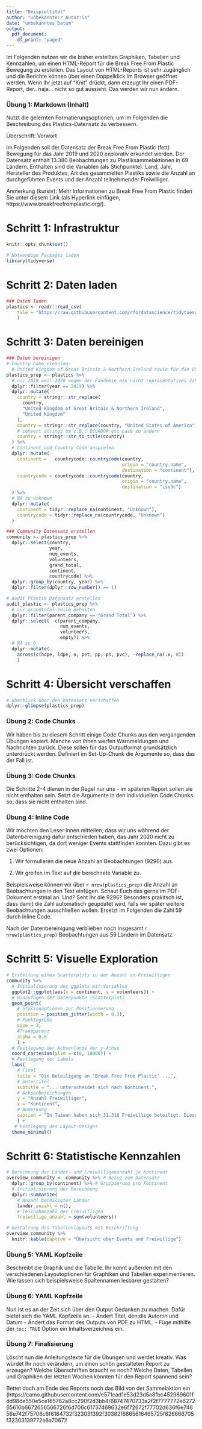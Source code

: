 ```yaml
---
title: "Beispieltitel"
author: "unbekannte:r Autor:in"
date: "unbekanntes Datum"
output:
  pdf_document:
    df_print: "paged"
---
```

Im Folgenden nutzen wir die bisher erstellten Graphiken, Tabellen und Kennzahlen, um einen HTML-Report für die Break Free From Plastic Bewegung zu erstellen. Das Layout von HTML-Reports ist sehr zugänglich und die Berichte können über einen Doppelklick im Browser geöffnet werden. Wenn Ihr jetzt auf "Knit" drückt, dann erzeugt Ihr einen PDF-Report, der.. naja... nicht so gut aussieht. Das werden wir nun ändern.

### Übung 1: Markdown (Inhalt)
Nutzt die gelernten Formatierungsoptionen, um im Folgenden die Beschreibung des Plastics-Datensatz zu verbessern.

Überschrift: Vorwort

Im Folgenden soll der Datensatz der Break Free From Plastic (fett) Bewegung für das Jahr 2019 und 2020 explorativ erkundet werden. Der Datensatz enthält 13.380 Beobachtungen zu Plastiksammelaktionen in 69 Ländern. Enthalten sind die Variablen  (als Stichpunkte): Land, Jahr, Hersteller des Produktes, Art des gesammelten Plastiks sowie die Anzahl an durchgeführten Events und der Anzahl teilnehmender Freiwilliger.

Anmerkung (kursiv): Mehr Informationen zu Break Free From Plastic finden Sie unter diesem Link (als Hyperlink einfügen, https://www.breakfreefromplastic.org/).

# Schritt 1: Infrastruktur
```r
knitr::opts_chunk$set()

# Notwendige Packages laden
library(tidyverse)
```

# Schritt 2: Daten laden
```r
### Daten laden
plastics <- readr::read_csv(
    file = "https://raw.githubusercontent.com/rfordatascience/tidytuesday/master/data/2021/2021-01-26/plastics.csv"
    )
```

# Schritt 3: Daten bereinigen
```r
### Daten bereinigen
# Country name cleaning:
  # United Kingdom of Great Britain & Northern Ireland sowie für die USA
plastics_prep <- plastics %>%
  # nur 2019 weil 2020 wegen der Pandemie ein nicht repräsentatives Jahr ist
  dplyr::filter(year == 2019) %>%
  dplyr::mutate(
    country = stringr::str_replace(
      country,
      "United Kingdom of Great Britain & Northern Ireland",
      "United Kingdom"
    ),
    country = stringr::str_replace(country, "United States of America", "United States"),
    # convert strings um z.B.: ECUADOR etc case zu ändern
    country = stringr::str_to_title(country)
  ) %>% 
  # Continent und Country Code anspielen
  dplyr::mutate(
    continent =   countrycode::countrycode(country,
                                           origin = "country.name",
                                           destination = "continent"),
    countrycode = countrycode::countrycode(country,
                                           origin = "country.name",
                                           destination = "iso3c")
  ) %>%
  # NA zu Unknown
  dplyr::mutate(
    continent = tidyr::replace_na(continent, "Unknown"),
    countrycode = tidyr::replace_na(countrycode, "Unknown")
  )

### Community Datensatz erstellen
community <- plastics_prep %>%
  dplyr::select(country,
                year,
                num_events,
                volunteers,
                grand_total,
                continent,
                countrycode) %>%
  dplyr::group_by(country, year) %>%
  dplyr::filter(dplyr::row_number() == 1)

# Audit Plastik Datensatz erstellen
audit_plastic <- plastics_prep %>%
  # nur grandtotal zeile behalten
  dplyr::filter(parent_company == "Grand Total") %>%
  dplyr::select( -c(parent_company,
                    num_events, 
                    volunteers, 
                    empty)) %>%
  # NA zu 0
  dplyr::mutate(
    across(c(hdpe, ldpe, o, pet, pp, ps, pvc), ~replace_na(.x, 0))
    )
```

# Schritt 4: Übersicht verschaffen
```r
# Überblick über den Datensatz verschaffen
dplyr::glimpse(plastics_prep)
```


### Übung 2: Code Chunks
Wir haben bis zu diesem Schritt einige Code Chunks aus den vergangenden Übungen kopiert. Manche von ihnen werfen Warnmeldungen und Nachrichten zurück. Diese sollen für das Outputformat grundsätzlich unterdrückt werden. Definiert im Set-Up-Chunk die Argumente so, dass das der Fall ist.

### Übung 3: Code Chunks
Die Schritte 2-4 dienen in der Regel nur uns - im späteren Report sollen sie nicht enthalten sein. Setzt die Argumente in den individuellen Code Chunks so, dass sie nicht enthalten sind.

### Übung 4: Inline Code
Wir möchten den Leser:innen mitteilen, dass wir uns während der Datenbereinigung dafür entschieden haben, das Jahr 2020 nicht zu berücksichtigen, da dort weniger Events stattfinden konnten.
Dazu gibt es zwei Optionen:

1. Wir formulieren die neue Anzahl an Beobachtungen (9296) aus.

2. Wir greifen im Text auf die berechnete Variable zu.

Beispielsweise können wir über `r nrow(plastics_prep)` die Anzahl an Beobachtungen in den Text einfügen. Schaut Euch das gerne im PDF-Dokument erstmal an. Und? Seht Ihr die 9296? Besonders prakitsch ist, dass damit die Zahl automatisch geupdatet wird, falls wir später weitere Beobachtungen ausschließen wollen. Ersetzt im Folgenden die Zahl 59 durch Inline Code.

Nach der Datenbereinigung verblieben noch insgesamt `r nrow(plastics_prep)` Beobachtungen aus 59 Ländern im Datensatz.

# Schritt 5: Visuelle Exploration
```r
# Erstellung eines Scatterplots zu der Anzahl an Freiwilligen
community %>% 
  # Initialisierung des ggplots mit Variablen
  ggplot2::ggplot(aes(x = continent, y = volunteers)) + 
  # Hinzufügen der Datenpunkte (Scatterplot) 
  geom_point(
    # Stylingoptionen zur Positionierung
    position = position_jitter(width = 0.3),
    # Punktegröße
    size = 3,
    #Transparenz
    alpha = 0.6
    ) + 
  # Festlegung der Achsenlänge der y-Achse
  coord_cartesian(ylim = c(0, 10000)) + 
  # Festlegung der Labels
  labs(
    # Titel
    title = "Die Beteiligung an 'Break Free From Plastic' ...",
    # Untertitel
    subtitle = "... unterscheidet sich nach Kontinent.",
    # Achsenbezeichungen
    y = "Anzahl Freiwilliger",
    x = "Kontinent",
    # Anmerkung
    caption = "In Taiwan haben sich 31.318 Freiwillige beteiligt. Diese Beoachtung \nwurde zur Lesbarkeit des Graphen ausgeklammert. \nDatenquelle: TidyTuesday und BFFP"
    ) + 
   # Festlegung des Layout-Designs
  theme_minimal()
```

# Schritt 6: Statistische Kennzahlen
```r
# Berechnung der Länder- und Freiwilligenanzahl je Kontinent
overview_community <- community %>% # Bezug zum Datensatz
  dplyr::group_by(continent) %>% # Gruppierung pro Kontinent
  # Initialisierung der Berechnung
  dplyr::summarize(
    # Anzahl beteiligter Länder
    länder_anzahl = n(),
    # Teilnahmezahl der Freiwilligen
    freiwillige_anzahl = sum(volunteers))

# Gestaltung des Tabellenlayouts mit Beschriftung
overview_community %>% 
  knitr::kable(caption = "Übersicht über Events und Freiwillige")
```

### Übung 5: YAML Kopfzeile
Beschreibt die Graphik und die Tabelle. Ihr könnt außerden mit den verschiedenen Layoutoptionen für Graphiken und Tabellen experimentieren. Wie lassen sich beispielsweise Spaltennamen lesbarer gestalten? 

### Übung 6: YAML Kopfzeile
Nun ist es an der Zeit sich über den Output Gedanken zu machen. Dafür bietet sich die YAML Kopfzeile an.
- Ändert Titel, den:die Autor:in und Datum
- Ändert das Format des Outputs von PDF zu HTML.
- Füge mithilfe der `toc: TRUE` Option ein Inhaltsverzeichnis ein.

### Übung 7: Finalisierung
Löscht nun die Anleitungstexte für die Übungen und werdet kreativ. Was würdet Ihr noch verändern, um einen schön gestalteten Report zu erzeugen? Welche Überschriften braucht es noch? Welche Daten, Tabellen und Graphiken der letzten Wochen könnten für den Report spannend sein? 

Bettet doch am Ende des Reports noch das Bild von der Sammelaktion ein (https://camo.githubusercontent.com/e571cad1e53d23d5a8fbc452989601fdd98de550e5ce165762a8cc290f2d3bb4/68747470733a2f2f7777772e627265616b6672656566726f6d706c61737469632e6f72672f77702d636f6e74656e742f75706c6f6164732f323031392f30382f6865616465725f626666705f32303139772e6a7067)!